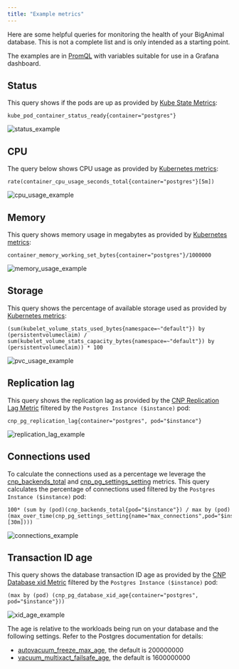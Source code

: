 ```yaml
---
title: "Example metrics"
---
```


Here are some helpful queries for monitoring the health of your BigAnimal database. This is not a complete list and is only intended as a starting point.

The examples are in [PromQL](https://prometheus.io/docs/prometheus/latest/querying/basics/) with variables suitable for use in a Grafana dashboard.

## Status

This query shows if the pods are up as provided by [Kube State Metrics](https://github.com/kubernetes/kube-state-metrics/blob/main/docs/pod-metrics.md):

``` PromQL
kube_pod_container_status_ready{container="postgres"}
```

![status_example](images/status_example.png)

## CPU

The query below shows CPU usage as provided by [Kubernetes metrics](https://kubernetes.io/docs/reference/instrumentation/metrics/):

``` PromQL
rate(container_cpu_usage_seconds_total{container="postgres"}[5m])
```

![cpu_usage_example](images/cpu_usage_example.png)

## Memory

This query shows memory usage in megabytes as provided by [Kubernetes metrics](https://kubernetes.io/docs/concepts/cluster-administration/system-metrics/):

``` PromQL
container_memory_working_set_bytes{container="postgres"}/1000000
```

![memory_usage_example](images/memory_usage_example.png)

## Storage

This query shows the percentage of available storage used as provided by [Kubernetes metrics](https://kubernetes.io/docs/reference/instrumentation/metrics/):

``` PromQL
(sum(kubelet_volume_stats_used_bytes{namespace=~"default"}) by (persistentvolumeclaim) / sum(kubelet_volume_stats_capacity_bytes{namespace=~"default"}) by (persistentvolumeclaim)) * 100
```

![pvc_usage_example](images/pvc_usage_example.png)

## Replication lag

This query shows the replication lag as provided by the [CNP Replication Lag Metric](/biganimal/latest/using_cluster/05_monitoring_and_logging/metrics/#cnp_pg_replication) filtered by the `Postgres Instance ($instance)` pod:

``` PromQL
cnp_pg_replication_lag{container="postgres", pod="$instance"}
```

![replication_lag_example](images/replication_lag_example.png)

## Connections used

To calculate the connections used as a percentage we leverage the [cnp_backends_total](/biganimal/latest/using_cluster/05_monitoring_and_logging/metrics/#cnp_backends) and [cnp_pg_settings_setting](/biganimal/latest/using_cluster/05_monitoring_and_logging/metrics/#cnp_pg_settings) metrics. This query calculates the percentage of connections used filtered by the `Postgres Instance ($instance)` pod:

``` PromQL
100* (sum by (pod)(cnp_backends_total{pod="$instance"}) / max by (pod)(max_over_time(cnp_pg_settings_setting{name="max_connections",pod="$instance"}[30m])))
```

![connections_example](images/connections_example.png)

## Transaction ID age

This query shows the database transaction ID age as provided by the [CNP Database xid Metric](/biganimal/latest/using_cluster/05_monitoring_and_logging/metrics/#cnp_pg_database) filtered by the `Postgres Instance ($instance)` pod:

``` PromQL
(max by (pod) (cnp_pg_database_xid_age{container="postgres", pod="$instance"}))
```

![xid_age_example](images/xid_age_example.png)

The age is relative to the workloads being run on your database and the following settings. Refer to the Postgres documentation for details:

* [autovacuum_freeze_max_age](https://www.postgresql.org/docs/current/runtime-config-autovacuum.html), the default is 200000000
* [vacuum_multixact_failsafe_age](https://www.postgresql.org/docs/15/runtime-config-client.html), the default is 1600000000
